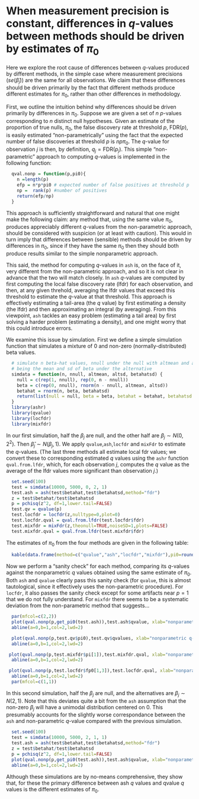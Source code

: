 # When measurement precision is constant, differences in $q$-values between methods should be driven by estimates of $\pi_0$

Here we explore the root cause of differences between $q$-values
produced by different methods, in the simple case where measurement precisions $(se(\hat\beta_j))$
are the same for all observations. We claim that these differences
should be driven primarily by the fact that different methods produce 
different estimates for $\pi_0$, rather
than other differences in methodology. 

First, we outline the intuition behind why differences should be driven primarily by differences in $\pi_0$. Suppose we are given a set of $n$ $p$-values corresponding to $n$ distinct null hypotheses.
Given an estimate of the proportion of true nulls, $\pi_0$, the false discovery
rate at threshold $p$, FDR($p$), is easily estimated "non-parametrically" using the fact that the expected number of false discoveries at threshold $p$ is 
$n p \pi_0$. The $q$-value for observation $j$ is then, by definition, $q_j = \text{FDR}(p_j)$.
This simple "non-parametric" approach to computing $q$-values is implemented in the following function:
```r
  qval.nonp = function(p,pi0){
    n =length(p)
    efp = n*p*pi0 # expected number of false positives at threshold p
    np =  rank(p) #number of positives
    return(efp/np)
  }
```

This approach is sufficiently straightforward and natural that one might make the following claim:
any method that, using the same value $\pi_0$, produces appreciably different $q$-values
from the non-parametric approach, should be considered with suspicion (or at least with caution).
This would in turn imply that differences between (sensible) methods should be driven by differences in $\pi_0$, since if they have the same $\pi_0$ then they should both produce results similar to the simple nonparametric approach.

This said, the method for computing $q$-values in `ash` is, on the face of it, very different from the non-parametric approach, and so it is not clear in advance that the two will match closely. In `ash` $q$-values are computed by first computing the local false discovery rate (lfdr) for each observation, and then, at any given threhold, 
averaging the lfdr values that exceed this threshold to estimate the $q$-value at that threshold. 
This approach is effectively estimating a tail-area (the $q$ value) by first estimating
a density (the lfdr) and then approximating an integral (by averaging). 
From this viewpoint, `ash` tackles an easy problem (estimating a tail area) by first solving a harder problem (estimating a density), and one might worry that this could introduce
errors.

We examine this issue by simulation. First we define a simple simulation function that simulates
a mixture of 0 and non-zero (normally-distributed) beta values.
```r
  # simulate n beta-hat values, nnull under the null with altmean and altsd
  # being the mean and sd of beta under the alternative
  simdata = function(n, nnull, altmean, altsd, betahatsd) {
    null = c(rep(1, nnull), rep(0, n - nnull))
    beta = c(rep(0, nnull), rnorm(n - nnull, altmean, altsd))
    betahat = rnorm(n, beta, betahatsd)
    return(list(null = null, beta = beta, betahat = betahat, betahatsd = betahatsd))
  }
  library(ashr)
  library(qvalue)
  library(locfdr)
  library(mixfdr)
```

In our first simulation, half the $\beta_j$ are null, and the other half are $\beta_j \sim N(0,2^2)$. Then $\hat\beta_j \sim N(\beta_j, 1)$. We apply `qvalue`,`ash`,`locfdr` and `mixFdr` to estimate the $q$-values. (The last three methods all estimate local fdr values; we convert these to corresponding estimated $q$ values using the `ashr` function `qval.from.lfdr`, which, for each observation $j$, computes the $q$ value as the average of the lfdr values more significant than observation $j$.)
```r
  set.seed(100)
  test = simdata(10000, 5000, 0, 2, 1) 
  test.ash = ash(test$betahat,test$betahatsd,method="fdr")
  z = test$betahat/test$betahatsd
  p = pchisq(z^2, df=1,lower.tail=FALSE)
  test.qv = qvalue(p)
  test.locfdr = locfdr(z,nulltype=0,plot=0)
  test.locfdr.qval = qval.from.lfdr(test.locfdr$fdr)
  test.mixfdr = mixFdr(z,theonull=TRUE,noiseSD=1,plots=FALSE)
  test.mixfdr.qval = qval.from.lfdr(test.mixfdr$fdr)
```

The estimates of $\pi_0$ from the four methods are given in the following table:
```r
  kable(data.frame(method=c("qvalue","ash","locfdr","mixfdr"),pi0=round(c(test.qv$pi0,get_pi0(test.ash),test.locfdr$fp0[1,3],test.mixfdr$pi[1]),digits=2)))
```

Now we perform a "sanity check" for each method, comparing its $q$-values against the
nonparametric $q$ values obtained using the same estimate of $\pi_0$. Both `ash` and `qvalue`
clearly pass this sanity check (for `qvalue`, this is almost tautological, since it effectively uses the non-parametric procedure). For `locfdr`, it also passes the sanity check except for
some artifacts near $p=1$ that we do not fully understand. For `mixfdr` there seems to be a systematic deviation from the non-parametric method that suggests...
```r
  par(mfcol=c(2,2))
  plot(qval.nonp(p,get_pi0(test.ash)),test.ash$qvalue, xlab="nonparametric q-values (with pi0 estimated by ash)", ylab = "ash q-values",main="ash")
  abline(a=0,b=1,col=2,lwd=2)

  plot(qval.nonp(p,test.qv$pi0),test.qv$qvalues, xlab="nonparametric q-values (with pi0 estimated by qvalue)", ylab = "qvalue q-values",main="qvalue")
  abline(a=0,b=1,col=2,lwd=2) 

 plot(qval.nonp(p,test.mixfdr$pi[1]),test.mixfdr.qval, xlab="nonparametric q-values (with pi0 estimated by mixfdr)", ylab = "mixfdr q-values",main="mixfdr")
  abline(a=0,b=1,col=2,lwd=2) 

 plot(qval.nonp(p,test.locfdr$fp0[1,3]),test.locfdr.qval, xlab="nonparametric q-values (with pi0 estimated by locfdr)", ylab = "locfdr q-values", main="locfdr")
  abline(a=0,b=1,col=2,lwd=2) 
  par(mfcol=c(1,1))
```



In this second simulation, half the $\beta_j$ are null, and the alternatives
are $\beta_j \sim N(2,1)$. Note that this deviates quite a bit from the `ash` assumption that
the non-zero $\beta_j$ will have a unimodal distribution centered on 0. This presumably
accounts for the slightly worse correspondance between the `ash` and non-parametric $q$-value compared with the previous simulation.
```r
  set.seed(100)
  test = simdata(10000, 5000, 2, 1, 1) 
  test.ash = ash(test$betahat,test$betahatsd,method="fdr")
  z = test$betahat/test$betahatsd
  p = pchisq(z^2, df=1,lower.tail=FALSE)
  plot(qval.nonp(p,get_pi0(test.ash)),test.ash$qvalue, xlab="nonparametric q-values (ash estimate of pi0)", ylab = "ash q-values")
  abline(a=0,b=1,col=2,lwd=2)
```

Although these simulations are by no-means comprehensive, they show that, for these the primary
difference between ash $q$ values and qvalue $q$ values is
the different estimates of $\pi_0$.

